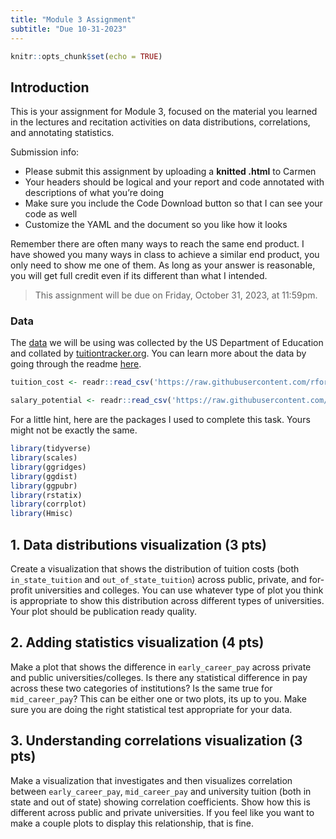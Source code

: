 ```yaml
---
title: "Module 3 Assignment"
subtitle: "Due 10-31-2023"
---
```



```r
knitr::opts_chunk$set(echo = TRUE)
```

## Introduction
This is your assignment for Module 3, focused on the material you learned in the lectures and recitation activities on data distributions, correlations, and annotating statistics. 

Submission info:

- Please submit this assignment by uploading a **knitted .html** to Carmen
- Your headers should be logical and your report and code annotated with descriptions of what you're doing
- Make sure you include the Code Download button so that I can see your code as well
- Customize the YAML and the document so you like how it looks

Remember there are often many ways to reach the same end product. I have showed you many ways in class to achieve a similar end product, you only need to show me one of them. As long as your answer is reasonable, you will get full credit even if its different than what I intended.

> This assignment will be due on Friday, October 31, 2023, at 11:59pm.

### Data
The [data](https://github.com/rfordatascience/tidytuesday/blob/master/data/2020/2020-03-10/readme.md) we will be using was collected by the US Department of Education and collated by [tuitiontracker.org](https://www.tuitiontracker.org/). You can learn more about the data by going through the readme [here](https://github.com/rfordatascience/tidytuesday/blob/master/data/2020/2020-03-10/readme.md).
```r
tuition_cost <- readr::read_csv('https://raw.githubusercontent.com/rfordatascience/tidytuesday/master/data/2020/2020-03-10/tuition_cost.csv')

salary_potential <- readr::read_csv('https://raw.githubusercontent.com/rfordatascience/tidytuesday/master/data/2020/2020-03-10/salary_potential.csv')
```

For a little hint, here are the packages I used to complete this task. Yours might not be exactly the same.
```r
library(tidyverse)
library(scales)
library(ggridges)
library(ggdist)
library(ggpubr)
library(rstatix)
library(corrplot)
library(Hmisc)
```


## 1. Data distributions visualization (3 pts)

Create a visualization that shows the distribution of tuition costs (both `in_state_tuition` and `out_of_state_tuition`) across public, private, and for-profit universities and colleges. You can use whatever type of plot you think is appropriate to show this distribution across different types of universities. Your plot should be publication ready quality.


## 2. Adding statistics visualization (4 pts)

Make a plot that shows the difference in `early_career_pay` across private and public universities/colleges. Is there any statistical difference in pay across these two categories of institutions? Is the same true for `mid_career_pay`? This can be either one or two plots, its up to you. Make sure you are doing the right statistical test appropriate for your data.


## 3. Understanding correlations visualization (3 pts)

Make a visualization that investigates and then visualizes correlation between `early_career_pay`, `mid_career_pay` and university tuition (both in state and out of state) showing correlation coefficients. Show how this is different across public and private universities. If you feel like you want to make a couple plots to display this relationship, that is fine.

